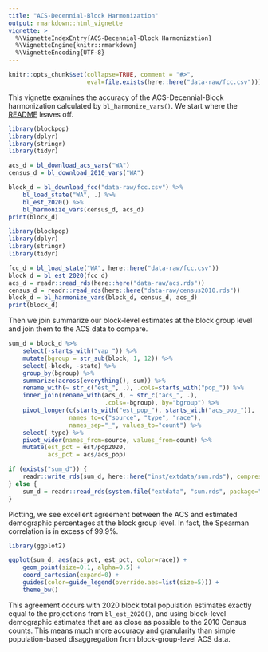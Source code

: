 ```yaml
---
title: "ACS-Decennial-Block Harmonization"
output: rmarkdown::html_vignette
vignette: >
  %\VignetteIndexEntry{ACS-Decennial-Block Harmonization}
  %\VignetteEngine{knitr::rmarkdown}
  %\VignetteEncoding{UTF-8}
---
```


```r
knitr::opts_chunk$set(collapse=TRUE, comment = "#>",
                      eval=file.exists(here::here("data-raw/fcc.csv")))
```

This vignette examines the accuracy of the ACS-Decennial-Block harmonization
calculated by `bl_harmonize_vars()`. We start where the [README](../) leaves off.

```r
library(blockpop)
library(dplyr)
library(stringr)
library(tidyr)

acs_d = bl_download_acs_vars("WA")
census_d = bl_download_2010_vars("WA")

block_d = bl_download_fcc("data-raw/fcc.csv") %>%
    bl_load_state("WA", .) %>%
    bl_est_2020() %>%
    bl_harmonize_vars(census_d, acs_d)
print(block_d)
```
```r
library(blockpop)
library(dplyr)
library(stringr)
library(tidyr)

fcc_d = bl_load_state("WA", here::here("data-raw/fcc.csv"))
block_d = bl_est_2020(fcc_d)
acs_d = readr::read_rds(here::here("data-raw/acs.rds"))
census_d = readr::read_rds(here::here("data-raw/census2010.rds"))
block_d = bl_harmonize_vars(block_d, census_d, acs_d)
print(block_d)
```

Then we join summarize our block-level estimates at the block group level and
join them to the ACS data to compare.

```r
sum_d = block_d %>%
    select(-starts_with("vap_")) %>%
    mutate(bgroup = str_sub(block, 1, 12)) %>%
    select(-block, -state) %>%
    group_by(bgroup) %>%
    summarize(across(everything(), sum)) %>%
    rename_with(~ str_c("est_", .), .cols=starts_with("pop_")) %>%
    inner_join(rename_with(acs_d, ~ str_c("acs_", .), 
                           .cols=-bgroup), by="bgroup") %>%
    pivot_longer(c(starts_with("est_pop_"), starts_with("acs_pop_")),
                 names_to=c("source", "type", "race"),
                 names_sep="_", values_to="count") %>%
    select(-type) %>%
    pivot_wider(names_from=source, values_from=count) %>%
    mutate(est_pct = est/pop2020,
           acs_pct = acs/acs_pop)
```

```r
if (exists("sum_d")) {
    readr::write_rds(sum_d, here::here("inst/extdata/sum.rds"), compress="gz")
} else {
    sum_d = readr::read_rds(system.file("extdata", "sum.rds", package="blockpop"))
}
```

Plotting, we see excellent agreement between the ACS and estimated demographic
percentages at the block group level. In fact, the Spearman correlation is 
in excess of 99.9%.

```r
library(ggplot2)

ggplot(sum_d, aes(acs_pct, est_pct, color=race)) +
    geom_point(size=0.1, alpha=0.5) +
    coord_cartesian(expand=0) +
    guides(color=guide_legend(override.aes=list(size=5))) +
    theme_bw() 
```

This agreement occurs with 2020 block total population estimates exactly equal
to the projections from `bl_est_2020()`, and using block-level demographic
estimates that are as close as possible to the 2010 Census counts. This means
much more accuracy and granularity than simple population-based disaggregation
from block-group-level ACS data.
